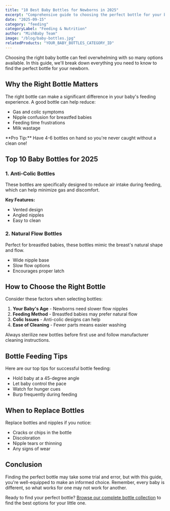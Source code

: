 ```yaml
---
title: "10 Best Baby Bottles for Newborns in 2025"
excerpt: "Comprehensive guide to choosing the perfect bottle for your baby, including anti-colic options and feeding tips."
date: "2025-09-15"
category: "feeding"
categoryLabel: "Feeding & Nutrition"
author: "MishBaby Team"
image: "/blog/baby-bottles.jpg"
relatedProducts: "YOUR_BABY_BOTTLES_CATEGORY_ID"
---
```


Choosing the right baby bottle can feel overwhelming with so many options available. In this guide, we'll break down everything you need to know to find the perfect bottle for your newborn.

## Why the Right Bottle Matters

The right bottle can make a significant difference in your baby's feeding experience. A good bottle can help reduce:

- Gas and colic symptoms
- Nipple confusion for breastfed babies
- Feeding time frustrations
- Milk wastage

<CalloutBox type="tip">
  **Pro Tip:** Have 4-6 bottles on hand so you're never caught without a clean
  one!
</CalloutBox>

## Top 10 Baby Bottles for 2025

### 1. Anti-Colic Bottles

These bottles are specifically designed to reduce air intake during feeding, which can help minimize gas and discomfort.

**Key Features:**

- Vented design
- Angled nipples
- Easy to clean

<ProductCard
  title="Premium Anti-Colic Bottle Set"
  href="/products/anti-colic-bottle-set"
  price="29.99"
/>

### 2. Natural Flow Bottles

Perfect for breastfed babies, these bottles mimic the breast's natural shape and flow.

- Wide nipple base
- Slow flow options
- Encourages proper latch

## How to Choose the Right Bottle

Consider these factors when selecting bottles:

1. **Your Baby's Age** - Newborns need slower flow nipples
2. **Feeding Method** - Breastfed babies may prefer natural flow
3. **Colic Issues** - Anti-colic designs can help
4. **Ease of Cleaning** - Fewer parts means easier washing

<CalloutBox type="warning">
  Always sterilize new bottles before first use and follow manufacturer cleaning
  instructions.
</CalloutBox>

## Bottle Feeding Tips

Here are our top tips for successful bottle feeding:

- Hold baby at a 45-degree angle
- Let baby control the pace
- Watch for hunger cues
- Burp frequently during feeding

## When to Replace Bottles

Replace bottles and nipples if you notice:

- Cracks or chips in the bottle
- Discoloration
- Nipple tears or thinning
- Any signs of wear

## Conclusion

Finding the perfect bottle may take some trial and error, but with this guide, you're well-equipped to make an informed choice. Remember, every baby is different, so what works for one may not work for another.

Ready to find your perfect bottle? [Browse our complete bottle collection](/list?cat=bottles) to find the best options for your little one.

